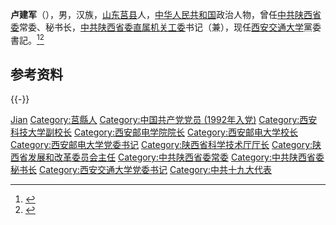 '''卢建军'''（{{bd|1962年|7月||catIdx=Lu卢}}），男，汉族，[[山东|山东]][[莒县|莒县]]人，[[中华人民共和国|中华人民共和国]]政治人物，曾任[[中共陕西省委|中共陕西省委]]常委、秘书长，[[中共陕西省委直属机关工委|中共陕西省委直属机关工委]]书记（兼），现任[[西安交通大学|西安交通大学]]黨委書記。<ref>{{Cite web|title=卢建军任陕西省委常委、秘书长(图/简历)--组织人事-人民网|url=http://renshi.people.com.cn/n1/2019/0724/c139617-31252550.html|accessdate=2020-07-06|work=陕西日报|archive-date=2020-02-05|archive-url=https://web.archive.org/web/20200205204144/http://renshi.people.com.cn/n1/2019/0724/c139617-31252550.html|dead-url=no}}</ref><ref>{{Cite web|title=陕西省委常委卢建军任西安交通大学党委书记 张迈曾不再担任(简历)|url=http://district.ce.cn/newarea/sddy/202011/13/t20201113_36006278.shtml|accessdate=2020-11-13|work=中國經濟網|archive-date=2020-11-22|archive-url=https://web.archive.org/web/20201122035741/http://district.ce.cn/newarea/sddy/202011/13/t20201113_36006278.shtml|dead-url=no}}</ref>

== 参考资料 ==
{{reflist}}

{{-}}
{{start box}}
{{s-ppo|cpc}}
{{s-before|[[張邁曾|張邁曾]]}}
{{s-title|[[中国共产党西安交通大学委员会|中国共产党西安交通大学委员会]]黨委書記|2020年11月－}}
{{s-inc}}
{{s-before|[[钱引安|钱引安]]}}
{{s-title|[[中国共产党陕西省委员会|中国共产党陕西省委员会]]秘书长|2019年7月－2020年11月}}
{{s-after|[[方红卫_(政治人物)|方红卫]]}}
{{end box}}
{{中国人物小作品}}

{{Authority control}}
{{DEFAULTSORT:Lu卢}}
[[Category:卢姓|Jian]]
[[Category:莒縣人|Category:莒縣人]]
[[Category:中国共产党党员_(1992年入党)|Category:中国共产党党员 (1992年入党)]]
[[Category:西安科技大学副校长|Category:西安科技大学副校长]]
[[Category:西安邮电学院院长|Category:西安邮电学院院长]]
[[Category:西安邮电大学校长|Category:西安邮电大学校长]]
[[Category:西安邮电大学党委书记|Category:西安邮电大学党委书记]]
[[Category:陕西省科学技术厅厅长|Category:陕西省科学技术厅厅长]]
[[Category:陕西省发展和改革委员会主任|Category:陕西省发展和改革委员会主任]]
[[Category:中共陕西省委常委|Category:中共陕西省委常委]]
[[Category:中共陕西省委秘书长|Category:中共陕西省委秘书长]]
[[Category:西安交通大学党委书记|Category:西安交通大学党委书记]]
[[Category:中共十九大代表|Category:中共十九大代表]]